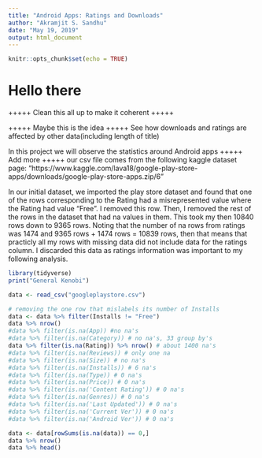 ```yaml
---
title: "Android Apps: Ratings and Downloads"
author: "Akramjit S. Sandhu"
date: "May 19, 2019"
output: html_document
---
```


```r
knitr::opts_chunk$set(echo = TRUE)
```

# Hello there

+++++ Clean this all up to make it coherent +++++

+++++ Maybe this is the idea +++++
See how downloads and ratings are affected by other data(including length of title)

In this project we will observe the statistics around Android apps +++++ Add more +++++
our csv file comes from the following kaggle dataset page: "https://www.kaggle.com/lava18/google-play-store-apps/downloads/google-play-store-apps.zip/6"

In our initial dataset, we imported the play store dataset and found that one of the rows corresponding to the Rating had a misrepresented value where the Rating had value "Free". I removed this row. Then, I removed the rest of the rows in the dataset that had na values in them. This took my then 10840 rows down to 9365 rows. Noting that the number of na rows from ratings was 1474 and 9365 rows + 1474 rows = 10839 rows, then that means that practicly all my rows with missing data did not include data for the ratings column. I discarded this data as ratings information was important to my following analysis.

```r
library(tidyverse)
print("General Kenobi")

data <- read_csv("googleplaystore.csv")

# removing the one row that mislabels its number of Installs
data <- data %>% filter(Installs != "Free")
data %>% nrow()
#data %>% filter(is.na(App)) #no na's
#data %>% filter(is.na(Category)) # no na's, 33 group by's
data %>% filter(is.na(Rating)) %>% nrow() # about 1400 na's
#data %>% filter(is.na(Reviews)) # only one na
#data %>% filter(is.na(Size)) # no na's
#data %>% filter(is.na(Installs)) # 6 na's
#data %>% filter(is.na(Type)) # 0 na's
#data %>% filter(is.na(Price)) # 0 na's
#data %>% filter(is.na('Content Rating')) # 0 na's
#data %>% filter(is.na(Genres)) # 0 na's
#data %>% filter(is.na('Last Updated')) # 0 na's
#data %>% filter(is.na('Current Ver')) # 0 na's
#data %>% filter(is.na('Android Ver')) # 0 na's

data <- data[rowSums(is.na(data)) == 0,]
data %>% nrow()
data %>% head()

```